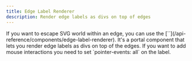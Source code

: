 ```yaml
---
title: Edge Label Renderer
description: Render edge labels as divs on top of edges
---
```



<ExampleLayout>
If you want to escape SVG world within an edge, you can use the [`<EdgeLabelRenderer />`](/api-reference/components/edge-label-renderer). It's a portal component that lets you render edge labels as divs on top of the edges. If you want to add mouse interactions you need to set `pointer-events: all` on the label.

<RemoteCodeViewer
  route="examples/edges/edge-label-renderer"
  framework="react"
/>

</ExampleLayout>
